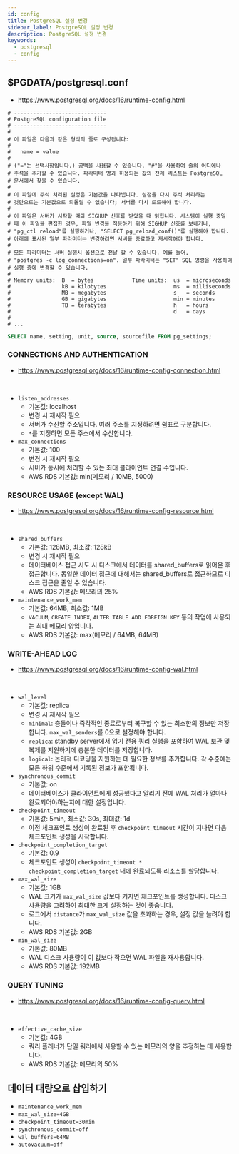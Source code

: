 ```yaml
---
id: config
title: PostgreSQL 설정 변경
sidebar_label: PostgreSQL 설정 변경
description: PostgreSQL 설정 변경
keywords:
  - postgresql
  - config
---
```


## $PGDATA/postgresql.conf

- https://www.postgresql.org/docs/16/runtime-config.html

```shell
# -----------------------------
# PostgreSQL configuration file
# -----------------------------
#
# 이 파일은 다음과 같은 형식의 줄로 구성됩니다:
#
#   name = value
#
# ("="는 선택사항입니다.) 공백을 사용할 수 있습니다. "#"을 사용하여 줄의 어디에나
# 주석을 추가할 수 있습니다. 파라미터 명과 허용되는 값의 전체 리스트는 PostgreSQL
# 문서에서 찾을 수 있습니다.
#
# 이 파일에 주석 처리된 설정은 기본값을 나타냅니다. 설정을 다시 주석 처리하는
# 것만으로는 기본값으로 되돌릴 수 없습니다; 서버를 다시 로드해야 합니다.
#
# 이 파일은 서버가 시작할 때와 SIGHUP 신호를 받았을 때 읽힙니다. 시스템이 실행 중일
# 때 이 파일을 편집한 경우, 파일 변경을 적용하기 위해 SIGHUP 신호를 보내거나,
# "pg_ctl reload"를 실행하거나, "SELECT pg_reload_conf()"를 실행해야 합니다.
# 아래에 표시된 일부 파라미터는 변경하려면 서버를 종료하고 재시작해야 합니다.
#
# 모든 파라미터는 서버 실행시 옵션으로 전달 할 수 있습니다. 예를 들어,
# "postgres -c log_connections=on". 일부 파라미터는 "SET" SQL 명령을 사용하여
# 실행 중에 변경할 수 있습니다.
#
# Memory units:  B  = bytes            Time units:  us  = microseconds
#                kB = kilobytes                     ms  = milliseconds
#                MB = megabytes                     s   = seconds
#                GB = gigabytes                     min = minutes
#                TB = terabytes                     h   = hours
#                                                   d   = days
#
# ...
```

```sql
SELECT name, setting, unit, source, sourcefile FROM pg_settings;
```

### CONNECTIONS AND AUTHENTICATION

- https://www.postgresql.org/docs/16/runtime-config-connection.html

<br />

- `listen_addresses`
  - 기본값: localhost
  - 변경 시 재시작 필요
  - 서버가 수신할 주소입니다. 여러 주소를 지정하려면 쉼표로 구분합니다.
  - `*`를 지정하면 모든 주소에서 수신합니다.
- `max_connections`
  - 기본값: 100
  - 변경 시 재시작 필요
  - 서버가 동시에 처리할 수 있는 최대 클라이언트 연결 수입니다.
  - AWS RDS 기본값: min(메모리 / 10MB, 5000)

### RESOURCE USAGE (except WAL)

- https://www.postgresql.org/docs/16/runtime-config-resource.html

<br />

- `shared_buffers`
  - 기본값: 128MB, 최소값: 128kB
  - 변경 시 재시작 필요
  - 데이터베이스 접근 시도 시 디스크에서 데이터를 shared_buffers로 읽어온 후 접근합니다. 동일한 데이터 접근에 대해서는 shared_buffers로 접근하므로 디스크 접근을 줄일 수 있습니다.
  - AWS RDS 기본값: 메모리의 25%
- `maintenance_work_mem`
  - 기본값: 64MB, 최소값: 1MB
  - `VACUUM`, `CREATE INDEX`, `ALTER TABLE ADD FOREIGN KEY` 등의 작업에 사용되는 최대 메모리 양입니다.
  - AWS RDS 기본값: max(메모리 / 64MB, 64MB)

### WRITE-AHEAD LOG

- https://www.postgresql.org/docs/16/runtime-config-wal.html

<br />

- `wal_level`
  - 기본값: replica
  - 변경 시 재시작 필요
  - `minimal`: 충돌이나 즉각적인 종료로부터 복구할 수 있는 최소한의 정보만 저장합니다. `max_wal_senders`를 0으로 설정해야 합니다.
  - `replica`: standby server에서 읽기 전용 쿼리 실행을 포함하여 WAL 보관 및 복제를 지원하기에 충분한 데이터를 저장합니다.
  - `logical`: 논리적 디코딩을 지원하는 데 필요한 정보를 추가합니다. 각 수준에는 모든 하위 수준에서 기록된 정보가 포함됩니다.
- `synchronous_commit`
  - 기본값: on
  - 데이터베이스가 클라이언트에게 성공했다고 알리기 전에 WAL 처리가 얼마나 완료되어야하는지에 대한 설정입니다.
- `checkpoint_timeout`
  - 기본값: 5min, 최소값: 30s, 최대값: 1d
  - 이전 체크포인트 생성이 완료된 후 `checkpoint_timeout` 시간이 지나면 다음 체크포인트 생성을 시작합니다.
- `checkpoint_completion_target`
  - 기본값: 0.9
  - 체크포인트 생성이 `checkpoint_timeout * checkpoint_completion_target` 내에 완료되도록 리소스를 할당합니다.
- `max_wal_size`
  - 기본값: 1GB
  - WAL 크기가 `max_wal_size` 값보다 커지면 체크포인트를 생성합니다. 디스크 사용량을 고려하여 최대한 크게 설정하는 것이 좋습니다.
  - 로그에서 `distance`가 `max_wal_size` 값을 초과하는 경우, 설정 값을 늘려야 합니다.
  - AWS RDS 기본값: 2GB
- `min_wal_size`
  - 기본값: 80MB
  - WAL 디스크 사용량이 이 값보다 작으면 WAL 파일을 재사용합니다.
  - AWS RDS 기본값: 192MB

### QUERY TUNING

- https://www.postgresql.org/docs/16/runtime-config-query.html

<br />

- `effective_cache_size`
  - 기본값: 4GB
  - 쿼리 플래너가 단일 쿼리에서 사용할 수 있는 메모리의 양을 추정하는 데 사용합니다.
  - AWS RDS 기본값: 메모리의 50%

## 데이터 대량으로 삽입하기

- `maintenance_work_mem`
- `max_wal_size=4GB`
- `checkpoint_timeout=30min`
- `synchronous_commit=off`
- `wal_buffers=64MB`
- `autovacuum=off`
